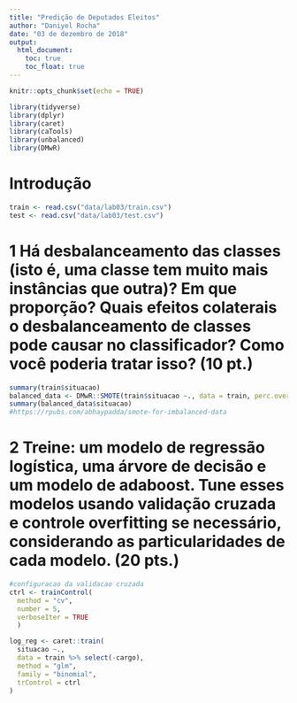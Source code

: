 ```yaml
---
title: "Predição de Deputados Eleitos"
author: "Daniyel Rocha"
date: "03 de dezembro de 2018"
output: 
  html_document:
    toc: true
    toc_float: true
---
```


```r
knitr::opts_chunk$set(echo = TRUE)
```

```r
library(tidyverse)
library(dplyr)
library(caret)
library(caTools)
library(unbalanced)
library(DMwR)
```

# Introdução

```r
train <- read.csv("data/lab03/train.csv")
test <- read.csv("data/lab03/test.csv")
```

# 1 Há desbalanceamento das classes (isto é, uma classe tem muito mais instâncias que outra)? Em que proporção? Quais efeitos colaterais o desbalanceamento de classes pode causar no classificador? Como você poderia tratar isso? (10 pt.)
```r
summary(train$situacao)
balanced_data <- DMwR::SMOTE(train$situacao ~., data = train, perc.over = 600, perc.under = 100)
summary(balanced_data$situacao)
#https://rpubs.com/abhaypadda/smote-for-imbalanced-data
```

# 2 Treine: um modelo de regressão logística, uma árvore de decisão e um modelo de adaboost. Tune esses modelos usando validação cruzada e controle overfitting se necessário, considerando as particularidades de cada modelo.  (20 pts.)

```r
#configuracao da validacao cruzada
ctrl <- trainControl(
  method = "cv",
  number = 5,
  verboseIter = TRUE
  )

log_reg <- caret::train(
  situacao ~.,
  data = train %>% select(-cargo),
  method = "glm",
  family = "binomial",
  trControl = ctrl
)
```

